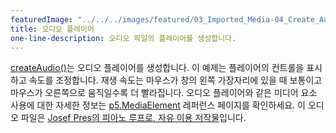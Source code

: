 ---
featuredImage: "../../../images/featured/03_Imported_Media-04_Create_Audio-thumbnail.jpg"
title: 오디오 플레이어
one-line-description: 오디오 파일의 플레이어를 생성합니다.
---

<a href="https://p5js.org/reference/#/p5/createAudio" target="_blank">createAudio()</a>는 오디오 플레이어를 생성합니다. 이 예제는 플레이어의 컨트롤을 표시하고 속도를 조정합니다. 재생 속도는 마우스가 창의 왼쪽 가장자리에 있을 때 보통이고 마우스가 오른쪽으로 움직일수록 더 빨라집니다. 오디오 플레이어와 같은 미디어 요소 사용에 대한 자세한 정보는 <a href="https://p5js.org/reference/#/p5.MediaElement" target="_blank">p5.MediaElement</a> 레퍼런스 페이지를 확인하세요. 이 오디오 파일은 <a href="https://freesound.org/people/josefpres/sounds/711156/" target="_blank">Josef Pres의 피아노 루프로, 자유 이용 저작물</a>입니다.
